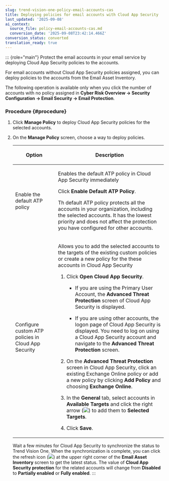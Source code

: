 ```yaml
---
slug: trend-vision-one-policy-email-accounts-cas
title: Deploying policies for email accounts with Cloud App Security
last_updated: '2025-09-08'
ai_context:
  source_file: policy-email-accounts-cas.md
  conversion_date: '2025-09-08T23:42:14.466Z'
conversion_status: converted
translation_ready: true
---
```


::: {role="main"}
Protect the email accounts in your email service by deploying Cloud App Security policies to the accounts.

For email accounts without Cloud App Security policies assigned, you can deploy policies to the accounts from the Email Asset Inventory.

The following operation is available only when you click the number of accounts with no policy assigned in **Cyber Risk Overview → Security Configuration → Email Security → Email Protection**.

### Procedure {#procedure}

1.  Click **Manage Policy** to deploy Cloud App Security policies for the selected accounts.

2.  On the **Manage Policy** screen, choose a way to deploy policies.

    <table>
    <thead>
    <tr>
    <th><p>Option</p></th>
    <th><p>Description</p></th>
    </tr>
    </thead>
    <tbody>
    <tr>
    <td><p>Enable the default ATP policy</p></td>
    <td><p>Enables the default ATP policy in Cloud App Security immediately</p>
    <p>Click <strong>Enable Default ATP Policy</strong>.</p>
    <p>Th default ATP policy protects all the accounts in your organization, including the selected accounts. It has the lowest priority and does not affect the protection you have configured for other accounts.</p></td>
    </tr>
    <tr>
    <td><p>Configure custom ATP policies in Cloud App Security</p></td>
    <td><p>Allows you to add the selected accounts to the targets of the existing custom policies or create a new policy for the these accounts in Cloud App Security</p>
    <ol>
    <li><p>Click <strong>Open Cloud App Security</strong>.</p>
    <ul>
    <li><p>If you are using the Primary User Account, the <strong>Advanced Threat Protection</strong> screen of Cloud App Security is displayed.</p></li>
    <li><p>If you are using other accounts, the logon page of Cloud App Security is displayed. You need to log on using a Cloud App Security account and navigate to the <strong>Advanced Threat Protection</strong> screen.</p></li>
    </ul></li>
    <li><p>On the <strong>Advanced Threat Protection</strong> screen in Cloud App Security, click an existing Exchange Online policy or add a new policy by clicking <strong>Add Policy</strong> and choosing <strong>Exchange Online</strong>.</p></li>
    <li><p>In the <strong>General</strong> tab, select accounts in <strong>Available Targets</strong> and click the right arrow (<img src="./images/simulationsRightArrow=20220525102311.webp" />) to add them to <strong>Selected Targets</strong>.</p></li>
    <li><p>Click <strong>Save</strong>.</p></li>
    </ol></td>
    </tr>
    </tbody>
    </table>

    Wait a few minutes for Cloud App Security to synchronize the status to Trend Vision One. When the synchronization is complete, you can click the refresh icon (![](/images/refresh_EAI=GUID-FDD6ABC7-C91E-47E7-8255-4A8DFCBF3871=en-us=.webp)) at the upper right corner of the **Email Asset Inventory** screen to get the latest status. The value of **Cloud App Security protection** for the related accounts will change from **Disabled** to **Partially enabled** or **Fully enabled**.
:::
